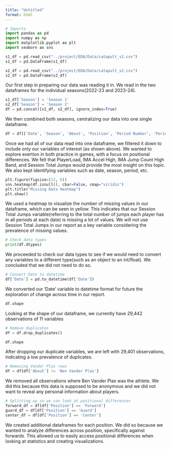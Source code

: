```yaml
---
title: "Untitled"
format: html
---
```


```python
# Imports
import pandas as pd
import numpy as np
import matplotlib.pyplot as plt
import seaborn as sns
```

```python
s1_df = pd.read_csv("../project/EDA/Data/catapult_s1.csv")
s1_df = pd.DataFrame(s1_df)

s2_df = pd.read_csv("../project/EDA/Data/catapult_s2.csv")
s2_df = pd.DataFrame(s2_df)
```

Our first step in preparing our data was reading it in. We read in the two dataframes for the individual seasons(2022-23 and 2023-24).

```python
s1_df['Season'] = 'Season 1'
s2_df['Season'] = 'Season 2'
df = pd.concat([s1_df, s2_df], ignore_index=True)
```

We then combined both seasons, centralizing our data into one single dataframe.

```python
df = df[['Date', 'Season', 'About', 'Position', 'Period Number', 'Period', 'Total Player Load', 'Player Load Per Minute', 'IMA Accel High', 'IMA Jump Count High Band', 'Session Total Jumps']]
```

Once we had all of our data read into one dataframe, we filtered it down to include only our variables of interest (as shown above). We wanted to explore exertion in both practice in games, with a focus on positional differences. We felt that PlayerLoad, IMA Accel High, IMA Jump Count High Band, and Session Total Jumps would provide the most insight on this topic. We also kept identifying variables such as date, season, period, etc.

```python
plt.figure(figsize=(12, 6))
sns.heatmap(df.isnull(), cbar=False, cmap="viridis")
plt.title("Missing Data Heatmap")
plt.show()
```

We used a heatmap to visualize the number of missing values in our dataframe, which can be seen in yellow. This indicates that our Session Total Jumps variable(referring to the total number of jumps each player has in all periods at each date) is missing a lot of values. We will not use Session Total Jumps in our report as a key variable considering the prevalence of missing values. 

```python
# Check data types
print(df.dtypes)
```

We proceeded to check our data types to see if we would need to convert any variables to a different type(such as an object to an int/float). We concluded that we did not need to do so.

```python
# Convert Date to datetime
df['Date'] = pd.to_datetime(df['Date'])
```

We converted our 'Date' variable to datetime format for future the exploration of change across time in our report.

```python
df.shape
```

Looking at the shape of our dataframe, we currently have 29,442 observations of 11 variables

```python
# Remove duplicates
df = df.drop_duplicates()
```

```python
df.shape
```

After dropping our duplicate variables, we are left with 29,401 observations, indicating a low prevalence of duplicates.



```python
# Removing Vander Plas rows
df = df[df['About'] != 'Ben Vander Plas']
```

We removed all observations where Ben Vander Plas was the athlete. We did this because this data is supposed to be anonymous and we did not want to reveal any personal information about players.

```python
# Splitting up so we can look at positional differences
forward_df = df[df['Position'] == 'Forward']
guard_df = df[df['Position'] == 'Guard']
center_df = df[df['Position'] == 'Center']
```

We created additional dataframes for each position. We did so because we wanted to analyze differences across position, specifically against forwards. This allowed us to easily access positional differences when looking at statistics and creating visualizations.

